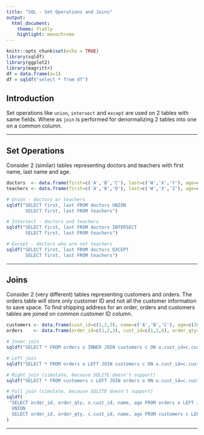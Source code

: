 ---
title: "SQL - Set Operations and Joins"
output: 
  html_document:
    theme: flatly
    highlight: monochrome
---

```{r setup, include=FALSE, message=FALSE, echo=FALSE}
knitr::opts_chunk$set(echo = TRUE)
library(sqldf)
library(ggplot2)
library(magrittr)
df = data.frame(a=1)
df = sqldf("select * from df")
```


## Introduction
Set operations like `union`, `intersect` and `except` are used on 2 tables with same fields. Where as `join` is performed for denormalizing 2 tables into one on a common column. 
<hr>

## Set Operations
Consider 2 (similar) tables representing doctors and teachers with first name, last name and age.
```{r}
doctors  <- data.frame(first=c('A','B','C'), last=c('W','X','Y'), age=c(20,30,40))
teachers <- data.frame(first=c('A','B','D'), last=c('W','X','Z'), age=c(20,30,50))

# Union - doctors or teachers
sqldf("SELECT first, last FROM doctors UNION 
       SELECT first, last FROM teachers")

# Intersect - doctors and teachers
sqldf("SELECT first, last FROM doctors INTERSECT 
       SELECT first, last FROM teachers")

# Except - doctors who are not teachers
sqldf("SELECT first, last FROM doctors EXCEPT 
       SELECT first, last FROM teachers")
```
<hr>

## Joins
Consider 2 (very different) tables representing customers and orders. The orders table will store only customer ID and not all the customer information to save space. To find shipping address for an order, orders and customers tables are joined on common customer ID column.
```{r}
customers <- data.frame(cust_id=c(1,2,3), name=c('A','B','C'), age=c(20,30,50))
orders    <- data.frame(order_id=c(1,2,3), cust_id=c(1,2,4), order_qty=c(4,7,8))

# Inner join
sqldf("SELECT * FROM orders o INNER JOIN customers c ON o.cust_id=c.cust_id")

# Left join
sqldf("SELECT * FROM orders o LEFT JOIN customers c ON o.cust_id=c.cust_id")

# Right join (simulate, because SQLITE doesn't support)
sqldf("SELECT * FROM customers c LEFT JOIN orders o ON o.cust_id=c.cust_id")

# Full join (simulate, because SQLITE doesn't support)
sqldf(
 "SELECT order_id, order_qty, o.cust_id, name, age FROM orders o LEFT JOIN customers c ON o.cust_id=c.cust_id
  UNION
  SELECT order_id, order_qty, c.cust_id, name, age FROM customers c LEFT JOIN orders o ON o.cust_id=c.cust_id"
)
```

<hr>

